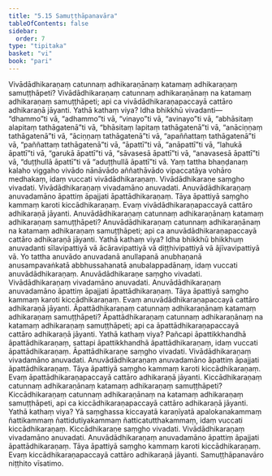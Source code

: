 ```yaml
---
title: "5.15 Samuṭṭhāpanavāra"
tableOfContents: false
sidebar:
  order: 7
type: "tipitaka"
basket: "vi"
book: "pari"
---
```



<DynamicBreadcrumb />

<Division number="314" book="pari" bookNo="5" page="202">

<Paragraph number="1388" book="pari">
Vivādādhikaraṇaṃ catunnaṃ adhikaraṇānaṃ katamaṃ adhikaraṇaṃ samuṭṭhāpeti? Vivādādhikaraṇaṃ catunnaṃ adhikaraṇānaṃ na katamaṃ adhikaraṇaṃ samuṭṭhāpeti; api ca vivādādhikaraṇapaccayā cattāro adhikaraṇā jāyanti. Yathā kathaṃ viya? Idha bhikkhū vivadanti—  “dhammo”ti vā, “adhammo”ti vā, “vinayo”ti vā, “avinayo”ti vā, “abhāsitaṃ alapitaṃ tathāgatenā”ti vā, “bhāsitaṃ lapitaṃ tathāgatenā”ti vā, “anāciṇṇaṃ tathāgatenā”ti vā, “āciṇṇaṃ tathāgatenā”ti vā, “apaññattaṃ tathāgatenā”ti vā, “paññattaṃ tathāgatenā”ti vā, “āpattī”ti vā, “anāpattī”ti vā, “lahukā āpattī”ti vā, “garukā āpattī”ti vā, “sāvasesā āpattī”ti vā, “anavasesā āpattī”ti vā, “duṭṭhullā āpattī”ti vā “aduṭṭhullā āpattī”ti vā. Yaṃ tattha bhaṇḍanaṃ kalaho viggaho vivādo nānāvādo aññathāvādo vipaccatāya vohāro medhakaṃ, idaṃ vuccati vivādādhikaraṇaṃ. Vivādādhikaraṇe saṃgho vivadati. Vivādādhikaraṇaṃ vivadamāno anuvadati. Anuvādādhikaraṇaṃ anuvadamāno āpattiṃ āpajjati āpattādhikaraṇaṃ. Tāya āpattiyā saṃgho kammaṃ karoti kiccādhikaraṇaṃ. Evaṃ vivādādhikaraṇapaccayā cattāro adhikaraṇā jāyanti.
</Paragraph>

</Division>
<Division number="315" book="pari" bookNo="5" page="203">

<Paragraph number="1389" book="pari">
Anuvādādhikaraṇaṃ catunnaṃ adhikaraṇānaṃ katamaṃ adhikaraṇaṃ samuṭṭhāpeti? Anuvādādhikaraṇaṃ catunnaṃ adhikaraṇānaṃ na katamaṃ adhikaraṇaṃ samuṭṭhāpeti; api ca anuvādādhikaraṇapaccayā cattāro adhikaraṇā jāyanti. Yathā kathaṃ viya? Idha bhikkhū bhikkhuṃ anuvadanti sīlavipattiyā vā ācāravipattiyā vā diṭṭhivipattiyā vā ājīvavipattiyā vā. Yo tattha anuvādo anuvadanā anullapanā anubhaṇanā anusampavaṅkatā abbhussahanatā anubalappadānaṃ, idaṃ vuccati anuvādādhikaraṇaṃ. Anuvādādhikaraṇe saṃgho vivadati. Vivādādhikaraṇaṃ vivadamāno anuvadati. Anuvādādhikaraṇaṃ anuvadamāno āpattiṃ āpajjati āpattādhikaraṇaṃ. Tāya āpattiyā saṃgho kammaṃ karoti kiccādhikaraṇaṃ. Evaṃ anuvādādhikaraṇapaccayā cattāro adhikaraṇā jāyanti.
</Paragraph>

</Division>
<Division number="316" book="pari" bookNo="5" page="203">

<Paragraph number="1390" book="pari">
Āpattādhikaraṇaṃ catunnaṃ adhikaraṇānaṃ katamaṃ adhikaraṇaṃ samuṭṭhāpeti? Āpattādhikaraṇaṃ catunnaṃ adhikaraṇānaṃ na katamaṃ adhikaraṇaṃ samuṭṭhāpeti; api ca āpattādhikaraṇapaccayā cattāro adhikaraṇā jāyanti. Yathā kathaṃ viya? Pañcapi āpattikkhandhā āpattādhikaraṇaṃ, sattapi āpattikkhandhā āpattādhikaraṇaṃ, idaṃ vuccati āpattādhikaraṇaṃ. Āpattādhikaraṇe saṃgho vivadati. Vivādādhikaraṇaṃ vivadamāno anuvadati. Anuvādādhikaraṇaṃ anuvadamāno āpattiṃ āpajjati āpattādhikaraṇaṃ. Tāya āpattiyā saṃgho kammaṃ karoti kiccādhikaraṇaṃ. Evaṃ āpattādhikaraṇapaccayā cattāro adhikaraṇā jāyanti.
</Paragraph>

</Division>
<Division number="317" book="pari" bookNo="5" page="204">

<Paragraph number="1391" book="pari">
Kiccādhikaraṇaṃ catunnaṃ adhikaraṇānaṃ katamaṃ adhikaraṇaṃ samuṭṭhāpeti? Kiccādhikaraṇaṃ catunnaṃ adhikaraṇānaṃ na katamaṃ adhikaraṇaṃ samuṭṭhāpeti, api ca kiccādhikaraṇapaccayā cattāro adhikaraṇā jāyanti. Yathā kathaṃ viya? Yā saṃghassa kiccayatā karaṇīyatā apalokanakammaṃ ñattikammaṃ ñattidutiyakammaṃ ñatticatutthakammaṃ, idaṃ vuccati kiccādhikaraṇaṃ. Kiccādhikaraṇe saṃgho vivadati. Vivādādhikaraṇaṃ vivadamāno anuvadati. Anuvādādhikaraṇaṃ anuvadamāno āpattiṃ āpajjati āpattādhikaraṇaṃ. Tāya āpattiyā saṃgho kammaṃ karoti kiccādhikaraṇaṃ. Evaṃ kiccādhikaraṇapaccayā cattāro adhikaraṇā jāyanti.

</Paragraph>
</Division>

<Paragraph number="1392" type="center" book="pari">
Samuṭṭhāpanavāro niṭṭhito vīsatimo.
</Paragraph>